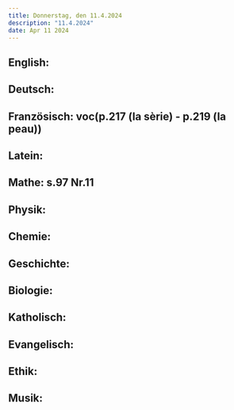 ```yaml
---
title: Donnerstag, den 11.4.2024
description: "11.4.2024"
date: Apr 11 2024
---
```


## English: 
## Deutsch: 
## Französisch: voc(p.217 (la sèrie) - p.219 (la peau))
## Latein: 
## Mathe: s.97 Nr.11
## Physik: 
## Chemie: 
## Geschichte: 
## Biologie: 
## Katholisch: 
## Evangelisch: 
## Ethik: 
## Musik: 